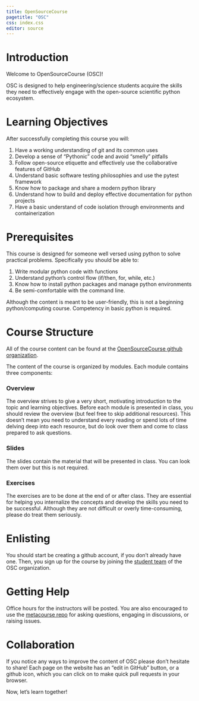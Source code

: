 ```yaml
---
title: OpenSourceCourse
pagetitle: "OSC"
css: index.css
editor: source
---
```


# Introduction

Welcome to OpenSourceCourse (OSC)!

OSC is designed to help engineering/science students acquire the skills they
need to effectively engage with the open-source scientific python ecosystem.

# Learning Objectives

After successfully completing this course you will:

1. Have a working understanding of git and its common uses
2. Develop a sense of "Pythonic" code and avoid "smelly" pitfalls
3. Follow open-source etiquette and effectively use the collaborative features of GitHub
4. Understand basic software testing philosophies and use the pytest framework
5. Know how to package and share a modern python library
6. Understand how to build and deploy effective documentation for python projects
7. Have a basic understand of code isolation through environments and containerization

# Prerequisites

This course is designed for someone well versed using python to solve practical problems. Specifically you should
be able to:

1. Write modular python code with functions
2. Understand python's control flow (if/then, for, while, etc.)
3. Know how to install python packages and manage python environments
4. Be semi-comfortable with the command line.

:::{.callout-warning}
Although the content is meant to be user-friendly, this is not a beginning python/computing course. Competency
in basic python is required.
:::

# Course Structure

All of the course content can be found at the [OpenSourceCourse github organization](https://github.com/opensourcecourse).

The content of the course is organized by modules. Each module contains three components:

### Overview

The overview strives to give a very short, motivating introduction to the topic and learning objectives.
Before each module is presented in class, you should review the overview (but feel free to skip additional resources).
This doesn't mean you need to understand every reading or spend lots of time delving deep into each resource,
but do look over them and come to class prepared to ask questions.

### Slides

The slides contain the material that will be presented in class. You can look them over but this is not required.

### Exercises

The exercises are to be done at the end of or after class. They are essential for helping you internalize the concepts
and develop the skills you need to be successful. Although they are not difficult or overly time-consuming, please do
treat them seriously.

# Enlisting

You should start be creating a github account, if you don't already have one. Then, you sign up for the course by
joining the [student team](https://github.com/orgs/opensourcecourse/teams/students) of the OSC organization.

# Getting Help

Office hours for the instructors will be posted. You are also encouraged to use the
[metacourse repo](https://github.com/opensourcecourse/metacourse) for asking questions, engaging in discussions, or raising
issues.

# Collaboration

If you notice any ways to improve the content of OSC please don't hesitate to share! Each page on the website has an
"edit in GitHub" button, or a github icon, which you can click on to make quick pull requests in your browser.

Now, let's learn together!
